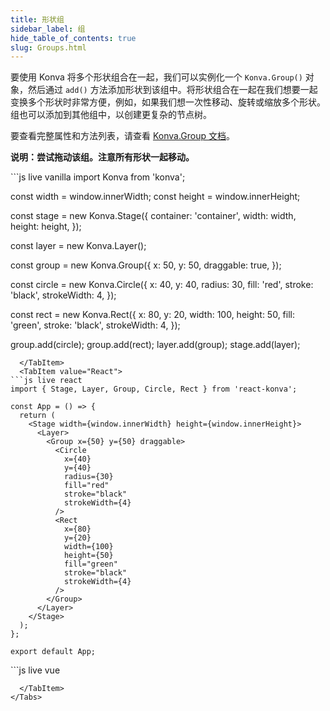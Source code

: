 ```yaml
---
title: 形状组
sidebar_label: 组
hide_table_of_contents: true
slug: Groups.html
---
```


要使用 Konva 将多个形状组合在一起，我们可以实例化一个 `Konva.Group()` 对象，然后通过 `add()` 方法添加形状到该组中。将形状组合在一起在我们想要一起变换多个形状时非常方便，例如，如果我们想一次性移动、旋转或缩放多个形状。组也可以添加到其他组中，以创建更复杂的节点树。

要查看完整属性和方法列表，请查看 [Konva.Group 文档](/api/Konva.Group.html)。

**说明：尝试拖动该组。注意所有形状一起移动。**


<Tabs>
  <TabItem value="Vanilla" default>
```js live vanilla
import Konva from 'konva';

const width = window.innerWidth;
const height = window.innerHeight;

const stage = new Konva.Stage({
container: 'container',
width: width,
height: height,
});

const layer = new Konva.Layer();

const group = new Konva.Group({
x: 50,
y: 50,
draggable: true,
});

const circle = new Konva.Circle({
x: 40,
y: 40,
radius: 30,
fill: 'red',
stroke: 'black',
strokeWidth: 4,
});

const rect = new Konva.Rect({
x: 80,
y: 20,
width: 100,
height: 50,
fill: 'green',
stroke: 'black',
strokeWidth: 4,
});

group.add(circle);
group.add(rect);
layer.add(group);
stage.add(layer);

```
  </TabItem>
  <TabItem value="React">
```js live react
import { Stage, Layer, Group, Circle, Rect } from 'react-konva';

const App = () => {
  return (
    <Stage width={window.innerWidth} height={window.innerHeight}>
      <Layer>
        <Group x={50} y={50} draggable>
          <Circle
            x={40}
            y={40}
            radius={30}
            fill="red"
            stroke="black"
            strokeWidth={4}
          />
          <Rect
            x={80}
            y={20}
            width={100}
            height={50}
            fill="green"
            stroke="black"
            strokeWidth={4}
          />
        </Group>
      </Layer>
    </Stage>
  );
};

export default App;
```
  </TabItem>
  <TabItem value="Vue">
```js live vue
<template>
  <v-stage :config="stageSize">
    <v-layer>
      <v-group :config="groupConfig">
        <v-circle :config="circleConfig" />
        <v-rect :config="rectConfig" />
      </v-group>
    </v-layer>
  </v-stage>
</template>

<script setup>
const stageSize = {
  width: window.innerWidth,
  height: window.innerHeight
};

const groupConfig = {
  x: 50,
  y: 50,
  draggable: true
};

const circleConfig = {
  x: 40,
  y: 40,
  radius: 30,
  fill: 'red',
  stroke: 'black',
  strokeWidth: 4
};

const rectConfig = {
  x: 80,
  y: 20,
  width: 100,
  height: 50,
  fill: 'green',
  stroke: 'black',
  strokeWidth: 4
};
</script>

```
  </TabItem>
</Tabs>
```